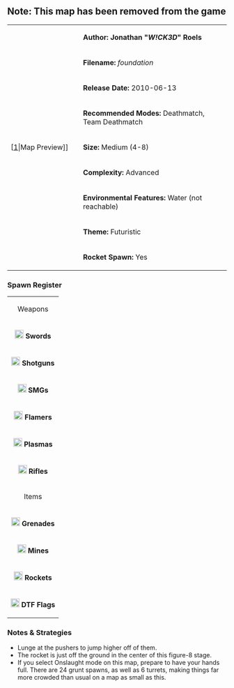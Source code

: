 == '''Note: This map has been removed from the game''' ==
{| border="1" cellpadding="2" width="800px"
|rowspan="9" width="150px"|[[File:Foundation.png|thumb|center]|Map Preview]]
|'''Author: Jonathan "''W!CK3D''" Roels'''
|-
|'''Filename:''' ''foundation''
|-
| '''Release Date:''' 2010-06-13
|-
|'''Recommended Modes:''' Deathmatch, Team Deathmatch
|-
|'''Size:''' Medium (4-8)
|-
|'''Complexity:''' Advanced
|-
|'''Environmental Features:''' Water (not reachable)
|-
|'''Theme:''' Futuristic
|-
|'''Rocket Spawn:''' Yes
|}

<!--
=== Review ===
-->

=== Spawn Register ===
{| border="1" cellpadding="2" width="150px"
|colspan="2" align="center"|Weapons
|-
|[[File:Sword.png|20px]] '''Swords''' || 4
|-
|[[File:Shotgun.png|20px]] '''Shotguns''' || 4
|-
|[[File:Smg.png|20px]] '''SMGs''' || 6
|-
|[[File:Flamer.png|20px]] '''Flamers''' || 2
|-
|[[File:Plasma.png|20px]] '''Plasmas''' || 6
|-
| [[File:Rifle.png|20px]] '''Rifles''' || 4
|-
|colspan="2" align="center"|Items
|-
| [[File:Grenade.png|20px]] '''Grenades''' || 12
|-
| [[File:Mine.png|20px]] '''Mines''' || 0
|-
| [[File:Rocket.png|20px]] '''Rockets''' || 1
|-
| [[File:Flag.png|20px]] '''DTF Flags''' || 5
|}

=== Notes & Strategies ===

* Lunge at the pushers to jump higher off of them.
* The rocket is just off the ground in the center of this figure-8 stage.
* If you select Onslaught mode on this map, prepare to have your hands full. There are 24 grunt spawns, as well as 6 turrets, making things far more crowded than usual on a map as small as this.